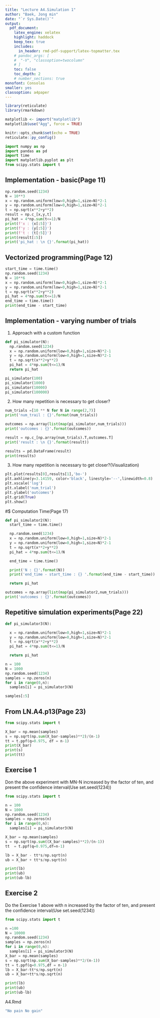 ```yaml
---
title: "Lecture A4.Simulation 1"  
author: "Baek, Jong min"  
date: "`r Sys.Date()`"  
output:   
  pdf_document:  
    latex_engine: xelatex
    highlight: haddock  
    keep_tex: true  
    includes:
      in_header: rmd-pdf-support/latex-topmatter.tex
    # pandoc_args: [
    #  "-V", "classoption=twocolumn"
    # ]
    toc: false   
    toc_depth: 2  
    # number_sections: true  
monofont: Consolas
smaller: yes
classoption: a4paper
---
```


```r
library(reticulate)
library(rmarkdown)

matplotlib <- import("matplotlib")
matplotlib$use("Agg", force = TRUE)

knitr::opts_chunk$set(echo = TRUE) 
reticulate::py_config()
```

```python
import numpy as np
import pandas as pd
import time
import matplotlib.pyplot as plt
from scipy.stats import t
```

\newpage

## Implementation - basic(Page 11) 

\vspace{10pt}

```python
np.random.seed(1234)
N = 10**3
x = np.random.uniform(low=0,high=1,size=N)*2-1
y = np.random.uniform(low=0,high=1,size=N)*2-1
t = np.sqrt(x**2+y**2)
result = np.c_[x,y,t]
pi_hat = 4*np.sum(t<=1)/N
print(f'x : {x[:5]}')
print(f'y : {y[:5]}')
print(f't : {t[:5]}')
print(result[:5])
print('pi_hat : \n {}'.format(pi_hat))
```

\newpage

## Vectorized programming(Page 12)

\vspace{5pt}

```python
start_time = time.time()
np.random.seed(1234)
N = 10**6
x = np.random.uniform(low=0,high=1,size=N)*2-1
y = np.random.uniform(low=0,high=1,size=N)*2-1
t = np.sqrt(x**2+y**2)
pi_hat = 4*np.sum(t<=1)/N
end_time = time.time()
print(end_time - start_time)
```

## Implementation - varying number of trials

1) Approach with a custom function

\vspace{5pt}

```python
def pi_simulator(N):
  np.random.seed(1234)
  x = np.random.uniform(low=0,high=1,size=N)*2-1
  y = np.random.uniform(low=0,high=1,size=N)*2-1
  t = np.sqrt(x**2+y**2)
  pi_hat = 4*np.sum(t<=1)/N
  return pi_hat
```

```python
pi_simulator(100)
pi_simulator(1000)
pi_simulator(10000)
pi_simulator(100000)
```

\newpage

2) How many repetition is necessary to get closer?

\vspace{10pt}

```python
num_trials =[10 ** N for N in range(2,7)]
print('num_trail : {}'.format(num_trials))

outcomes = np.array(list(map(pi_simulator,num_trials)))
print('outcomes : {}'.format(outcomes))

result = np.c_[np.array(num_trials).T,outcomes.T]
print('result : \n {}'.format(result))

results = pd.DataFrame(result)
print(results)
```

\newpage

3) How many repetition is necessary to get closer?(Visualization)

\vspace{10pt}

```python
plt.plot(results[0],results[1],'bo-')
plt.axhline(y=3.14159, color='black', linestyle='--',linewidth=0.8)
plt.xscale('log')
plt.xlabel('num_trial')
plt.ylabel('outcomes')
plt.grid(True)
plt.show()
```

\newpage

#$ Computation Time(Page 17)

\vspace{10pt}

```python
def pi_simulator2(N):
  start_time = time.time()

  np.random.seed(1234)
  x = np.random.uniform(low=0,high=1,size=N)*2-1
  y = np.random.uniform(low=0,high=1,size=N)*2-1
  t = np.sqrt(x**2+y**2)
  pi_hat = 4*np.sum(t<=1)/N

  end_time = time.time()

  print('N : {}'.format(N))
  print('end_time - start_time : {} '.format(end_time - start_time))

  return pi_hat
```

```python
outcomes = np.array(list(map(pi_simulator2,num_trials)))
print('outcomes : {}'.format(outcomes))
```

\newpage

## Repetitive simulation experiments(Page 22)

\vspace{10pt}

```python
def pi_simulator3(N):

  x = np.random.uniform(low=0,high=1,size=N)*2-1
  y = np.random.uniform(low=0,high=1,size=N)*2-1
  t = np.sqrt(x**2+y**2)
  pi_hat = 4*np.sum(t<=1)/N

  return pi_hat
```


```python
n = 100
N = 1000
np.random.seed(1234)
samples = np.zeros(n)
for i in range(0,n):
  samples[i] = pi_simulator3(N)

samples[:5]

```

\vspace{10pt}

## From LN.A4.p13(Page 23)  

```python
from scipy.stats import t

X_bar = np.mean(samples)
s = np.sqrt(np.sum(X_bar-samples)**2)/(n-1)
tt = t.ppf(q=0.975, df = n-1)
print(X_bar)
print(s)
print(tt)
```

\newpage

## Exercise 1

Don the above experiment with MN-N increased by the factor of ten, and present the confidence interval(Use set.seed(1234))  

\vspace{10pt}

```python
from scipy.stats import t

n = 100
N = 1000
np.random.seed(1234)
samples = np.zeros(n)
for i in range(0,n):
  samples[i] = pi_simulator3(N)

X_bar = np.mean(samples)
s = np.sqrt(np.sum((X_bar-samples)**2)/(n-1))
tt  = t.ppf(q=0.975,df=n-1)

lb = X_bar - tt*s/np.sqrt(n)
ub = X_bar + tt*s/np.sqrt(n)

print(lb)
print(ub)
print(ub-lb)

```

\newpage

## Exercise 2 

Do the Exercise 1 above with n increased by the factor of ten, and present the confidence interval(Use set.seed(1234))  

\vspace{10pt}

```python
from scipy.stats import t

n =100
N = 10000
np.random.seed(1234)
samples = np.zeros(n)
for i in range(0,n):
  samples[i] = pi_simulator3(N)
X_bar = np.mean(samples)
s = np.sqrt(np.sum(X_bar-samples)**2/(n-1))
tt = t.ppf(q=0.975,df = n-1)
lb = X_bar-tt*s/np.sqrt(n)
ub = X_bar+tt*s/np.sqrt(n)

print(lb)
print(ub)
print(ub-lb)
```

\newpage

A4.Rmd
```r
"No pain No gain"
```




